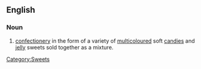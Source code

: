==English==
{{wikipedia}}
===Noun===
{{en-noun|sg=[[dolly]] [[mixture]]}}

# [[confectionery]] in the form of a variety of [[multicoloured]] soft [[candies]] and [[jelly]] sweets sold together as a mixture.

[[Category:Sweets]]